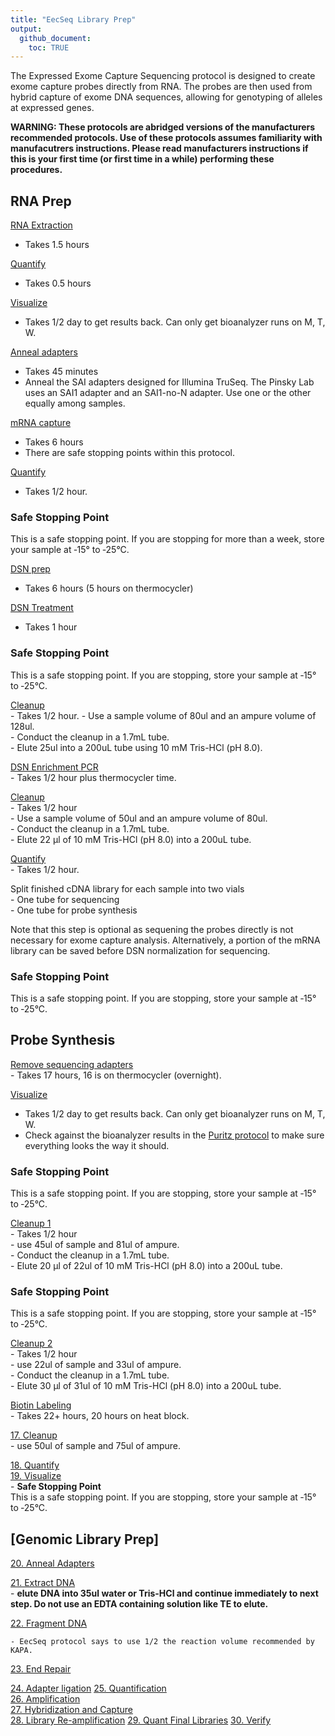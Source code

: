 ```yaml
---
title: "EecSeq Library Prep"
output: 
  github_document:
    toc: TRUE
---
```



The Expressed Exome Capture Sequencing protocol is designed to create exome capture probes directly from RNA.  The probes are then used from hybrid capture of exome DNA sequences, allowing for genotyping of alleles at expressed genes.

**WARNING: These protocols are abridged versions of the manufacturers recommended protocols.  Use of these protocols assumes familiarity with manufacutrers instructions.  Please read manufacturers instructions if this is your first time (or first time in a while) performing these procedures.**

## RNA Prep
[RNA Extraction](https://pinskylab.github.io/laboratory/protocols/rna_extraction_tri.nb.html)  

- Takes 1.5 hours  

[Quantify](https://pinskylab.github.io/laboratory/protocols/quant_rna.nb.html)   

- Takes 0.5 hours   

[Visualize](https://pinskylab.github.io/laboratory/protocols/bioanalyzer.nb.html)   

- Takes 1/2 day to get results back.  Can only get bioanalyzer runs on M, T, W.  

[Anneal adapters](https://pinskylab.github.io/laboratory/protocols/anneal.nb.html)  

- Takes 45 minutes  
- Anneal the SAI adapters designed for Illumina TruSeq.  The Pinsky Lab uses an SAI1 adapter and an SAI1-no-N adapter.  Use one or the other equally among samples.
  
  
[mRNA capture](https://pinskylab.github.io/laboratory/protocols/mrna-hyper.nb.html)   

- Takes 6 hours  
- There are safe stopping points within this protocol.  


[Quantify](https://pinskylab.github.io/laboratory/protocols/quant_dna.nb.html)   

- Takes 1/2 hour.

### Safe Stopping Point
This is a safe stopping point. If you are stopping for more than a week, store your sample at ‐15° to ‐25°C.   

[DSN prep](https://pinskylab.github.io/laboratory/protocols/dsn-prep.nb.html)   

- Takes 6 hours (5 hours on thermocycler)  

[DSN Treatment](https://pinskylab.github.io/laboratory/protocols/dsn-treat.nb.html)   

- Takes 1 hour

### Safe Stopping Point
This is a safe stopping point. If you are stopping, store your sample at ‐15° to ‐25°C.

[Cleanup](https://pinskylab.github.io/laboratory/protocols/ampure.nb.html)  
- Takes 1/2 hour.
- Use a sample volume of 80ul and an ampure volume of 128ul.  
- Conduct the cleanup in a 1.7mL tube.  
- Elute 25ul into a 200uL tube using 10 mM Tris-HCl (pH 8.0).  

[DSN Enrichment PCR](https://pinskylab.github.io/laboratory/protocols/dsn-pcr.nb.html)   
- Takes 1/2 hour plus thermocycler time. 

[Cleanup](https://pinskylab.github.io/laboratory/protocols/ampure.nb.html)   
- Takes 1/2 hour  
- Use a sample volume of 50ul and an ampure volume of 80ul.  
- Conduct the cleanup in a 1.7mL tube.  
- Elute 22 μl of 10 mM Tris-HCl (pH 8.0) into a 200uL tube. 

[Quantify](https://pinskylab.github.io/laboratory/protocols/quant_dna.nb.html)   
- Takes 1/2 hour.

Split finished cDNA library for each sample into two vials  
- One tube for sequencing  
- One tube for probe synthesis  

Note that this step is optional as sequening the probes directly is not necessary for exome capture analysis. Alternatively, a portion of the mRNA library can be saved before DSN normalization for sequencing.

### Safe Stopping Point 
This is a safe stopping point. If you are stopping, store your sample at ‐15° to ‐25°C.

## Probe Synthesis
[Remove sequencing adapters](https://pinskylab.github.io/laboratory/protocols/remove-adapters_eecseq.nb.html)  
- Takes 17 hours, 16 is on thermocycler (overnight). 

[Visualize](https://pinskylab.github.io/laboratory/protocols/bioanalyzer.nb.html)   

- Takes 1/2 day to get results back.  Can only get bioanalyzer runs on M, T, W.  
- Check against the bioanalyzer results in the [Puritz protocol](https://github.com/jpuritz/EecSeq/blob/master/Protocol.md#probe-synthesis) to make sure everything looks the way it should.

### Safe Stopping Point
This is a safe stopping point. If you are stopping, store your sample at ‐15° to ‐25°C.   

[Cleanup 1](https://pinskylab.github.io/laboratory/protocols/ampure.nb.html)  
- Takes 1/2 hour  
- use 45ul of sample and 81ul of ampure.  
- Conduct the cleanup in a 1.7mL tube.  
- Elute 20 μl of 22ul of 10 mM Tris-HCl (pH 8.0) into a 200uL tube. 
  

### Safe Stopping Point
This is a safe stopping point. If you are stopping, store your sample at ‐15° to ‐25°C. 

[Cleanup 2](https://pinskylab.github.io/laboratory/protocols/ampure.nb.html)  
- Takes 1/2 hour  
- use 22ul of sample and 33ul of ampure.  
- Conduct the cleanup in a 1.7mL tube.  
- Elute 30 μl of 31ul of 10 mM Tris-HCl (pH 8.0) into a 200uL tube. 
  
[Biotin Labeling](https://pinskylab.github.io/laboratory/protocols/biotin_eecseq.nb.html)  
- Takes 22+ hours, 20 hours on heat block.  

[17. Cleanup](https://pinskylab.github.io/laboratory/protocols/ampure.nb.html)  
  - use 50ul of sample and 75ul of ampure.  

[18. Quantify](https://pinskylab.github.io/laboratory/protocols/Qubit-HS.nb.html)  
[19. Visualize](https://pinskylab.github.io/laboratory/protocols/bioanalyzer.nb.html)  
- **Safe Stopping Point**  
This is a safe stopping point. If you are stopping, store your sample at ‐15° to ‐25°C.

## [Genomic Library Prep]
[20. Anneal Adapters](https://pinskylab.github.io/laboratory/protocols/anneal.nb.html)  
    
[21. Extract DNA](https://pinskylab.github.io/laboratory/protocols/dna_extraction_ali.nb.html)  
    - **elute DNA into 35ul water or Tris-HCl and continue immediately to next step.  Do not use an EDTA containing solution like TE to elute.**    

[22. Fragment DNA](https://pinskylab.github.io/laboratory/protocols/kapa-hyper.nb.html)  

    - EecSeq protocol says to use 1/2 the reaction volume recommended by KAPA.
    
[23. End Repair](https://pinskylab.github.io/laboratory/protocols/end-repair.nb.html)

[24. Adapter ligation](https://pinskylab.github.io/laboratory/protocols/ligation_eecseq.nb.html)
[25. Quantification](https://pinskylab.github.io/laboratory/protocols/quant_dna.nb.html)  
[26. Amplification](https://pinskylab.github.io/laboratory/protocols/lib-amp_eecseq.nb.html)  
[27. Hybridization and Capture](https://pinskylab.github.io/laboratory/protocols/hybridization_eecseq.nb.html)  
[28. Library Re-amplification](https://pinskylab.github.io/laboratory/protocols/lib-reamp_eecseq.nb.html) 
[29. Quant Final Libraries](https://pinskylab.github.io/laboratory/protocols/quant_dna.nb.html)
[30. Verify](https://pinskylab.github.io/laboratory/protocols/bioanalyzer.nb.html) 


